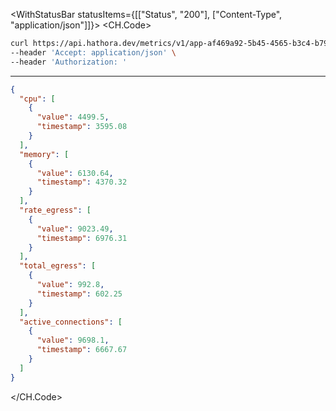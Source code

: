 

<WithStatusBar statusItems={[["Status", "200"], ["Content-Type", "application/json"]]}>
  <CH.Code>
  ```bash Example Request
  curl https://api.hathora.dev/metrics/v1/app-af469a92-5b45-4565-b3c4-b79878de67d2/process/cbfcddd2-0006-43ae-996c-995fff7bed2e?end=9437.49&metrics=null&metrics=null&start=9025.99&step=681820 \
--header 'Accept: application/json' \
--header 'Authorization: '
  ```
  ---

  ```json Example Response
  {
    "cpu": [
      {
        "value": 4499.5,
        "timestamp": 3595.08
      }
    ],
    "memory": [
      {
        "value": 6130.64,
        "timestamp": 4370.32
      }
    ],
    "rate_egress": [
      {
        "value": 9023.49,
        "timestamp": 6976.31
      }
    ],
    "total_egress": [
      {
        "value": 992.8,
        "timestamp": 602.25
      }
    ],
    "active_connections": [
      {
        "value": 9698.1,
        "timestamp": 6667.67
      }
    ]
  }
  ```
  </CH.Code>
</WithStatusBar>
